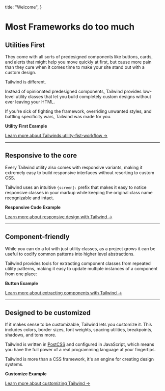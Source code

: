 
  title: "Welcome",
}

# Most Frameworks do too much

<h2 className="anchor-only">Utilities First</h2>

They come with all sorts of predesigned components like buttons, cards, and alerts that might help you move quickly at first, but cause more pain than they cure when it comes time to make your site stand out with a custom design.

Tailwind is different.

Instead of opinionated predesigned components, Tailwind provides low-level utility classes that let you build completely custom designs without ever leaving your HTML.

If you're sick of fighting the framework, overriding unwanted styles, and battling specificity wars, Tailwind was made for you.

**Utility First Example**

[Learn more about Tailwinds utility-fist-workflow &rarr;](#)

---

## Responsive to the core

Every Tailwind utility also comes with responsive variants, making it extremely easy to build responsive interfaces without resorting to custom CSS.

Tailwind uses an intuitive `{screen}:` prefix that makes it easy to notice responsive classes in your markup while keeping the original class name recognizable and intact.

**Responsive Code Example**

[Learn more about responsive design with Tailwind &rarr;](#)

---

## Component-friendly

While you can do a lot with just utility classes, as a project grows it can be useful to codify common patterns into higher level abstractions.

Tailwind provides tools for extracting component classes from repeated utility patterns, making it easy to update multiple instances of a component from one place:

**Button Example**

[Learn more about extracting components with Tailwind &rarr;](#)

---

## Designed to be customized

If it makes sense to be customizable, Tailwind lets you customize it. This includes colors, border sizes, font weights, spacing utilities, breakpoints, shadows, and tons more.

Tailwind is written in [PostCSS](https://postcss.org) and configured in JavaScript, which means you have the full power of a real programming language at your fingertips.

Tailwind is more than a CSS framework, it's an engine for creating design systems.

**Customize Example**

[Learn more about customizing Tailwind &rarr;](#)
